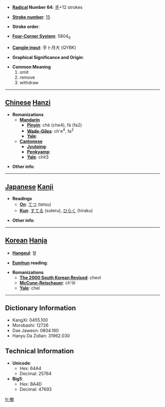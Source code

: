 * '''[[Wiktionary:Chinese radical index| Radical]] Number 64''': [[Wiktionary:Chinese radical index 手|手]]+12 strokes

* '''[[Wiktionary:Chinese total strokes index|Stroke number]]''': [[Wiktionary:Chinese total strokes index 15|15]]

* '''Stroke order''': 

* '''[[Wiktionary:Chinese four corner index|Four-Corner System]]''': 5804<sub>0</sub>

* '''[[Wiktionary:Chinese Cangjie index|Cangjie input]]''': 手卜月大 (QYBK)

* '''Graphical Significance and Origin''': 

* '''Common Meaning'''
*#omit
*# remove
*# withdraw


----

== [[Chinese]] [[Hanzi]] ==

* '''Romanizations'''
** '''[[Mandarin]]'''
*** '''[[Pinyin]]''': chè (che4), fá (fa2)
*** '''[[Wade-Giles]]''': ch'e<sup>4</sup>, fa<sup>2</sup>
*** '''[[Yale]]''': 
** '''[[Cantonese]]'''
*** '''[[Jyutping]]''':
*** '''[[Penkyamp]]''': 
*** '''[[Yale]]''': chit3

* '''Other info''': 

----

== [[Japanese]] [[Kanji]] ==

* '''Readings'''
** '''[[On]]''': [[てつ]] (tetsu)
** '''[[Kun]]''': [[すてる]] (suteru), [[ひらく]] (hiraku)

* '''Other info''':  

----

== [[Korean]] [[Hanja]] ==

* '''[[Hangeul]]''': 철

* '''[[Eumhun]] reading''': 

* '''Romanizations'''
** '''[[The 2000 South Korean Revised Romanization|The 2000 South Korean Revised]]''': cheol
** '''[[McCune-Reischauer]]''': ch'ŏl
** '''[[Yale]]''': chel

----

== Dictionary Information ==

* KangXi: 0455.100
* Morobashi: 12726
* Dae Jaweon: 0804.160
* Hanyu Da Zidian: 31962.030

== Technical Information ==

* '''Unicode''':
** Hex: 64A4
** Decimal: 25764
* '''Big5''':
** Hex: BA4D
** Decimal: 47693

[[fr:撤]]
